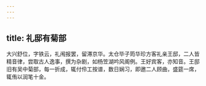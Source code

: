 ```yaml
---
---
---
```

title: 礼邸有菊部
---



大兴舒位，字铁云，礼闱报罢，留滞京华。太仓毕子筠华珍方客礼亲王邸，二人皆精音律，尝取古人逸事，撰为杂剧，如杨笠湖吟风阁例。王好宾客，亦知音。王邸旧有吴中菊部，每一折成，辄付伶工按谱，数日娴习，即邀二人顾曲，盛筵一席，辄侑以润笔十金。